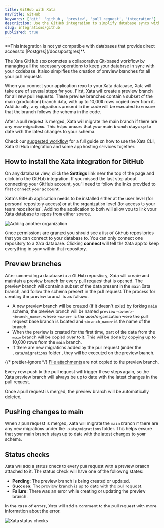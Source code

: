 ```yaml
---
title: GitHub with Xata
navTitle: GitHub
keywords: ['git', 'github', 'preview', 'pull request', 'integration']
description: Use the GitHub integration to simplify database syncs with codebase, migration, and status checks
slug: integrations/github
published: true
---
```


<Alert status="warning">
  **This integration is not yet compatible with databases that provide direct access to [Postgres](/docs/postgres)**.
</Alert>

The Xata GitHub app promotes a collaborative Git-based workflow by managing all the necessary operations to keep your database in sync with your codebase. It also simplifies the creation of preview branches for all your pull requests.

When you connect your application repo to your Xata database, Xata will take care of several steps for you. First, Xata will create a preview branch for all new pull requests. These preview branches contain a subset of the main (production) branch data, with up to 10,000 rows copied over from it. Additionally, any migrations present in the code will be executed to ensure that the branch follows the schema in the code.

After a pull request is merged, Xata will migrate the main branch if there are any new migrations. This helps ensure that your main branch stays up to date with the latest changes to your schema.

Check our [suggested workflow](/docs/getting-started/workflow) for a full guide on how to use the Xata CLI, Xata GitHub integration and some app hosting services together.

## How to install the Xata integration for GitHub

On any database view, click the **Settings** link near the top of the page and click into the GitHub integration. If you missed the last step about connecting your GitHub account, you'll need to follow the links provided to first connect your account.

Xata's GitHub application needs to be installed either at the user level (for personal repository access) or at the organization level (for access to your team repositories). Adding the application to both will allow you to link your Xata database to repos from either source.

![Adding another organization](images/add-github-organization.png)

Once permissions are granted you should see a list of GitHub repositories that you can connect to your database to. You can only connect one repository to a Xata database. Clicking **connect** will tell the Xata app to keep everything in sync within that repository.

## Preview branches

After connecting a database to a GitHub repository, Xata will create and maintain a preview branch for every pull request that is opened. The preview branch will contain a subset of the data present in the `main` Xata branch, and follow the schema present in the pull request. The process for creating the preview branch is as follows:

- A new preview branch will be created (if it doesn't exist) by forking `main` schema, the preview branch will be named `preview-<owner>-<branch_name>`, where `<owner>` is the user/organization were the pull request base branch is located and `<branch_name>` is the name of the branch.
- When the preview is created for the first time, part of the data from the `main` branch will be copied over to it. This will be done by copying up to 10,000 rows from the `main` branch.
- If there are new migrations added by the pull request (under the `.xata/migrations` folder), they will be executed on the preview branch.

{/* prettier-ignore */}
<Alert>
    [File attachments](https://xata.io/docs/sdk/file-attachments) are not copied to the preview branch.
</Alert>

Every new push to the pull request will trigger these steps again, so the Xata preview branch will always be up to date with the latest changes in the pull request.

Once a pull request is merged, the preview branch will be automatically deleted.

## Pushing changes to main

When a pull request is merged, Xata will migrate the `main` branch if there are any new migrations under the `.xata/migrations` folder. This helps ensure that your main branch stays up to date with the latest changes to your schema.

## Status checks

Xata will add a status check to every pull request with a preview branch attached to it. The status check will have one of the following states:

- **Pending**: The preview branch is being created or updated.
- **Success**: The preview branch is up to date with the pull request.
- **Failure**: There was an error while creating or updating the preview branch.

In the case of errors, Xata will add a comment to the pull request with more information about the error.

![Xata status checks](images/github-checks.png)
